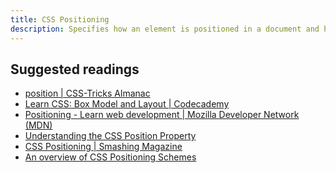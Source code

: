 ```yaml
---
title: CSS Positioning
description: Specifies how an element is positioned in a document and how it interacts with other elements.
---
```


## Suggested readings

- [position | CSS-Tricks Almanac](https://css-tricks.com/almanac/properties/p/position/)
- [Learn CSS: Box Model and Layout | Codecademy](https://www.codecademy.com/learn/learn-css-box-model-and-layout)
- [Positioning - Learn web development | Mozilla Developer Network (MDN)](https://developer.mozilla.org/en-US/docs/Learn/CSS/CSS_layout/Positioning)
- [Understanding the CSS Position Property](https://www.makeuseof.com/css-position-property-practical-examples/)
- [CSS Positioning | Smashing Magazine](https://www.smashingmagazine.com/2018/05/guide-css-layout/#positioning)
- [An overview of CSS Positioning Schemes](https://dev.to/zachsnoek/an-overview-of-css-positioning-schemes-59bo)

